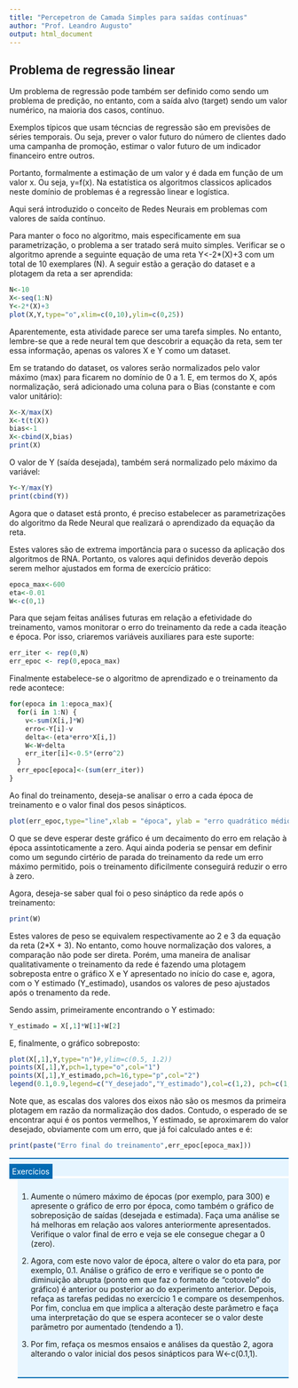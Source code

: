 ```yaml
---
title: "Percepetron de Camada Simples para saídas contínuas"
author: "Prof. Leandro Augusto"
output: html_document
---
```

  <style>
    .exerc-legend{
      background:#e6f5ff;border-top: 2px solid #006bb3;
      }
    .exerc{
      background:#006bb3;color:#fff;padding:5px;
    }
    .enunciado{
      background:#e6f5ff;margin:-10px 0px 0px 15px;padding:10px 0px 20px 0px;border-bottom: 2px solid #006bb3
    }
  </style>

## Problema de regressão linear

Um problema de regressão pode também ser definido como sendo um problema de predição, no entanto, com a saída alvo (target) sendo um valor numérico, na maioria dos casos, contínuo. 

Exemplos típicos que usam técncias de regressão são em previsões de séries temporais. Ou seja, prever o valor futuro do número de clientes dado uma campanha de promoção, estimar o valor futuro de um indicador financeiro entre outros. 

Portanto, formalmente a estimação de um valor y é dada em função de um valor x. Ou seja, y=f(x). Na estatística os algoritmos classicos aplicados neste domínio de problemas é a regressão linear e logística.

Aqui será introduzido o conceito de Redes Neurais em problemas com valores de saída contínuo.

Para manter o foco no algoritmo, mais especificamente em sua parametrização, o problema a ser tratado será muito simples. Verificar se o algoritmo aprende a seguinte equação de uma reta Y<-2*(X)+3 com um total de 10 exemplares (N). A seguir estão a geração do dataset e a plotagem da reta a ser aprendida:

```r
N<-10
X<-seq(1:N)
Y<-2*(X)+3
plot(X,Y,type="o",xlim=c(0,10),ylim=c(0,25))
```

Aparentemente, esta atividade parece ser uma tarefa simples. No entanto, lembre-se que a rede neural tem que descobrir a equação da reta, sem ter essa informação, apenas os valores X e Y como um dataset.

Em se tratando do dataset, os valores serão normalizados pelo valor máximo (max) para ficarem no domínio de 0 a 1. E, em termos do X, após normalização, será adicionado uma coluna para o Bias (constante e com valor unitário):

```r
X<-X/max(X)
X<-t(t(X))
bias<-1
X<-cbind(X,bias)
print(X)
```

O valor de Y (saída desejada), também será normalizado pelo máximo da variável:

```r
Y<-Y/max(Y)
print(cbind(Y))
```


Agora que o dataset está pronto, é preciso estabelecer as parametrizações do algoritmo da Rede Neural que realizará o aprendizado da equação da reta.

Estes valores são de extrema importância para o sucesso da aplicação dos algoritmos de RNA. Portanto, os valores aqui definidos deverão depois serem melhor ajustados em forma de exercício prático:

```r
epoca_max<-600
eta<-0.01
W<-c(0,1)
```

Para que sejam feitas análises futuras em relação a efetividade do treinamento, vamos monitorar o erro do treinamento da rede a cada iteação e época. Por isso, criaremos variáveis auxiliares para este suporte:

```r
err_iter <- rep(0,N)
err_epoc <- rep(0,epoca_max)
```

Finalmente estabelece-se o algoritmo de aprendizado e o treinamento da rede acontece:

```r
for(epoca in 1:epoca_max){
  for(i in 1:N) {
    v<-sum(X[i,]*W)
    erro<-Y[i]-v
    delta<-(eta*erro*X[i,])
    W<-W+delta
    err_iter[i]<-0.5*(erro^2)
  }
  err_epoc[epoca]<-(sum(err_iter))
}
```

Ao final do treinamento, deseja-se analisar o erro a cada época de treinamento e o valor final dos pesos sinápticos.

```r
plot(err_epoc,type="line",xlab = "época", ylab = "erro quadrático médio",)
```


O que se deve esperar deste gráfico é um decaimento do erro em relação à época assintoticamente a zero. Aqui ainda poderia se pensar em definir como um segundo cirtério de parada do treinamento da rede um erro máximo permitido, pois o treinamento dificilmente conseguirá reduzir o erro à zero. 

Agora, deseja-se saber qual foi o peso sináptico da rede após o treinamento:

```r
print(W)
```

Estes valores de peso se equivalem respectivamente ao 2 e 3 da equação da reta (2*X + 3). No entanto, como houve normalização dos valores, a comparação não pode ser direta. Porém, uma maneira de analisar qualitativamente o treinamento da rede é fazendo uma plotagem sobreposta entre o gráfico X e Y apresentado no início do case e, agora, com o Y estimado (Y_estimado), usandos os valores de peso ajustados após o trenamento da rede.

Sendo assim, primeiramente encontrando o Y estimado:

```r
Y_estimado = X[,1]*W[1]+W[2] 
```

E, finalmente, o gráfico sobreposto:

```r
plot(X[,1],Y,type="n")#,ylim=c(0.5, 1.2))
points(X[,1],Y,pch=1,type="o",col="1")
points(X[,1],Y_estimado,pch=16,type="p",col="2")
legend(0.1,0.9,legend=c("Y_desejado","Y_estimado"),col=c(1,2), pch=c(1,16))
```

Note que, as escalas dos valores dos eixos não são os mesmos da primeira plotagem em razão da normalização dos dados. Contudo, o esperado de se encontrar aqui é os pontos vermelhos, Y estimado, se aproximarem do valor desejado, obviamente com um erro, que já foi calculado antes e é:

```r
print(paste("Erro final do treinamento",err_epoc[epoca_max]))
```

<div class="exerc-legend">
<span class="exerc">Exercícios</span>
</div>

<div class="enunciado">

1) Aumente o número máximo de épocas (por exemplo, para 300) e apresente o gráfico de erro por época, como também o gráfico de sobreposição de saídas (desejada e estimada). Faça uma análise se há melhoras em relação aos valores anteriormente apresentados. Verifique o valor final de erro e veja se ele consegue chegar a 0 (zero).

2) Agora, com este novo valor de época, altere o valor do eta para, por exemplo, 0.1. Análise o gráfico de erro e verifique se o ponto de diminuição abrupta (ponto em que faz o formato de "cotovelo" do gráfico) é anterior ou posterior ao do experimento anterior. Depois, refaça as tarefas pedidas no exercício 1 e compare os desempenhos. Por fim, conclua em que implica a alteração deste parâmetro e faça uma interpretação do que se espera acontecer se o valor deste parâmetro por aumentado (tendendo a 1).

3) Por fim, refaça os mesmos ensaios e análises da questão 2, agora alterando o valor inicial dos pesos sinápticos para W<-c(0.1,1).

</div>
